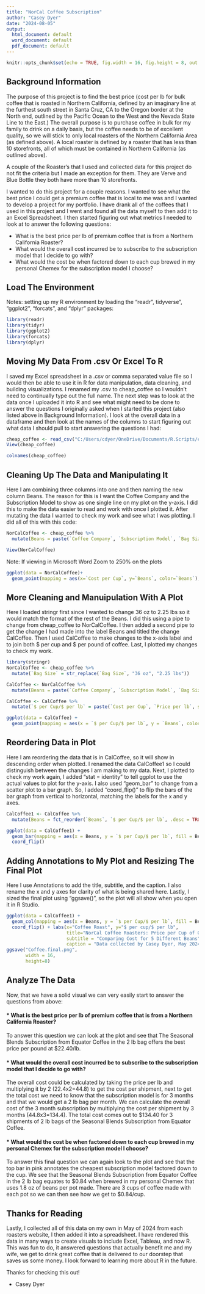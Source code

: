 ---
title: "NorCal Coffee Subscription"
author: "Casey Dyer"
date: "2024-08-05"
output:
  html_document: default
  word_document: default
  pdf_document: default
---
```{r setup, include=FALSE}
knitr::opts_chunk$set(echo = TRUE, fig.width = 16, fig.height = 8, out.width = '80%', fig.align = 'center')
```


## Background Information
The purpose of this project is to find the best price (cost per lb for bulk coffee that is roasted in Northern California, defined by an imaginary line at the furthest south street in Santa Cruz, CA to the Oregon border at the North end, outlined by the Pacific Ocean to the West and the Nevada State Line to the East.) The overall purpose is to purchase coffee in bulk for my family to drink on a daily basis, but the coffee needs to be of excellent quality, so we will stick to only local roasters of the Northern California Area (as defined above). A local roaster is defined by a roaster that has less than 10 storefronts, all of which must be contained in Northern California (as outlined above).

A couple of the Roaster's that I used and collected data for this project do not fit the criteria but I made an exception for them. They are Verve and Blue Bottle they both have more than 10 storefronts.

I wanted to do this project for a couple reasons. I wanted to see what the best price I could get a premium coffee that is local to me was and I wanted to develop a project for my portfolio. I have drank all of the coffees that I used in this project and I went and found all the data myself to then add it to an Excel Spreadsheet. I then started figuring out what metrics I needed to look at to answer the following questions:

* What is the best price per lb of premium coffee that is from a Northern California Roaster?
* What would the overall cost incurred be to subscribe to the subscription model that I decide to go with?
* What would the cost be when factored down to each cup brewed in my personal Chemex for the subscription model I choose?

## Load The Environment
Notes: setting up my R environment by loading the "readr", tidyverse", "ggplot2", "forcats", and "dplyr" packages:

```{r libraries}
library(readr)
library(tidyr)
library(ggplot2)
library(forcats)
library(dplyr)
```

## Moving My Data From .csv Or Excel To R

I saved my Excel spreadsheet in a .csv or comma separated value file so I would then be able to use it in R for data manipulation, data cleaning, and building visualizations. I renamed my .csv to cheap_coffee so I wouldn't need to continually type out the full name. The next step was to look at the data once I uploaded it into R and see what might need to be done to answer the questions I originally asked when I started this project (also listed above in Background Information). I look at the overall data in a dataframe and then look at the names of the columns to start figuring out what data I should pull to start answering the questions I had:

```{r excel to r}
cheap_coffee <- read_csv("C:/Users/cdyer/OneDrive/Documents/R.Scripts/cheap_coffee1.csv")
View(cheap_coffee)

colnames(cheap_coffee)
```

## Cleaning Up The Data and Manipulating It

Here I am combining three columns into one and then naming the new column Beans. The reason for this is I want the Coffee Company and the Subscription Model to show as one single line on my plot on the y-axis. I did this to make the data easier to read and work with once I plotted it. After mutating the data I wanted to check my work and see what I was plotting. I did all of this with this code:  

 
```{r mutate}
NorCalCoffee <- cheap_coffee %>%
  mutate(Beans = paste(`Coffee Company`, `Subscription Model`, `Bag Size`, sep = " - "))

View(NorCalCoffee)
```

Note: If viewing in Microsoft Word Zoom to 250% on the plots

```{r visual}
ggplot(data = NorCalCoffee)+
  geom_point(mapping = aes(x=`Cost per Cup`, y=`Beans`, color=`Beans`), size=5)

```

## More Cleaning and Manuipulation With A Plot

Here I loaded stringr first since I wanted to change 36 oz to 2.25 lbs so it would match the format of the rest of the Beans. I did this using a pipe to change from cheap_coffee to NorCalCoffee. I then added a second pipe to get the change I had made into the label Beans and titled the change CalCoffee. Then I used CalCoffee to make changes to the x-axis label and to join both $ per cup and $ per pound of coffee. Last, I plotted my changes to check my work.

```{r mutate and relabel x-axis}
library(stringr)
NorCalCoffee <- cheap_coffee %>%
  mutate(`Bag Size` = str_replace(`Bag Size`, "36 oz", "2.25 lbs"))

CalCoffee <- NorCalCoffee %>%
  mutate(Beans = paste(`Coffee Company`, `Subscription Model`, `Bag Size`, sep = " - "))

CalCoffee <- CalCoffee %>%
  mutate(`$ per Cup/$ per lb` = paste(`Cost per Cup`, `Price per lb`, sep = " / "))

ggplot(data = CalCoffee) +
  geom_point(mapping = aes(x = `$ per Cup/$ per lb`, y = `Beans`, color = `Beans`), size = 5)
```

## Reordering Data in Plot

Here I am reordering the data that is in CalCoffee, so it will show in descending order when plotted. I renamed the data CalCoffee1 so I could distinguish between the changes I am making to my data. Next, I plotted to check my work again, I added "stat = identity" to tell ggplot to use the actual values to plot for the y-axis. I also used "geom_bar" to change from a scatter plot to a bar graph. So, I added "coord_flip()" to flip the bars of the bar graph from vertical to horizontal, matching the labels for the x and y axes. 

```{r reorder data, change to bar graph}
CalCoffee1 <- CalCoffee %>%
  mutate(Beans = fct_reorder(`Beans`, `$ per Cup/$ per lb`, .desc = TRUE))

ggplot(data = CalCoffee1) +
  geom_bar(mapping = aes(x = Beans, y = `$ per Cup/$ per lb`, fill = Beans), stat = "identity", size = 5) +
  coord_flip()
```

## Adding Annotations to My Plot and Resizing The Final Plot

Here I use Annotations to add the title, subtitle, and the caption. I also rename the x and y axes for clarity of what is being shared here. Lastly, I sized the final plot using "ggsave()", so the plot will all show when you open it in R Studio.

```{r, final plot} 
ggplot(data = CalCoffee1) +
  geom_col(mapping = aes(x = Beans, y = `$ per Cup/$ per lb`, fill = Beans), size = 5) +
  coord_flip() + labs(x="Coffee Roast", y="$ per cup/$ per lb",
                      title="NorCal Coffee Roasters: Price per Cup of Coffee and per lb for Each Roaster", 
                      subtitle = "Comparing Cost for 5 Different Beans", 
                      caption = "Data collected by Casey Dyer, May 2024")
ggsave("Coffee.final.png",
       width = 16,
       height=8)
```
## Analyze The Data

Now, that we have a solid visual we can very easily start to answer the questions from above:

#### * What is the best price per lb of premium coffee that is from a Northern California Roaster?


To answer this question we can look at the plot and see that The Seasonal Blends Subscription from Equator Coffee in the 2 lb bag offers the best price per pound at $22.40/lb.

#### * What would the overall cost incurred be to subscribe to the subscription model that I decide to go with?


The overall cost could be calculated by taking the price per lb and multiplying it by 2 (22.4x2=44.8) to get the cost per shipment, next to get the total cost we need to know that the subscription model is for 3 months and that we would get a 2 lb bag per month. We can calculate the overall cost of the 3 month subscription by multiplying the cost per shipment by 3 months (44.8x3=134.4). The total cost comes out to $134.40 for 3 shipments of 2 lb bags of the Seasonal Blends Subscription from Equator Coffee.

#### * What would the cost be when factored down to each cup brewed in my personal Chemex for the subscription model I choose?


To answer this final question we can again look to the plot and see that the top bar in pink annotates the cheapest subscription model factored down to the cup. We see that the Seasonal Blends Subscription from Equator Coffee in the 2 lb bag equates to $0.84 when brewed in my personal Chemex that uses 1.8 oz of beans per pot made. There are 3 cups of coffee made with each pot so we can then see how we get to $0.84/cup.

## Thanks for Reading

Lastly, I collected all of this data on my own in May of 2024 from each roasters website, I then added it into a spreadsheet. I have rendered this data in many ways to create visuals to include Excel, Tableau, and now R. This was fun to do, it answered questions that actually benefit me and my wife, we get to drink great coffee that is delivered to our doorstep that saves us some money. I look forward to learning more about R in the future.

Thanks for checking this out! 

- Casey Dyer
